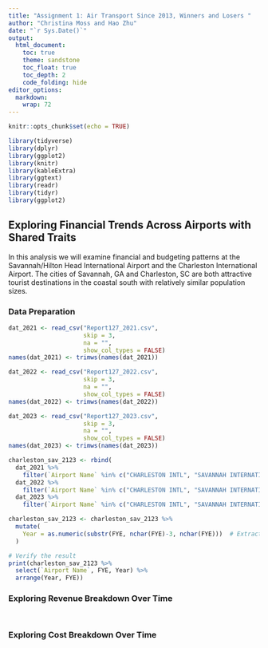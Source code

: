 ```yaml
---
title: "Assignment 1: Air Transport Since 2013, Winners and Losers "
author: "Christina Moss and Hao Zhu"
date: "`r Sys.Date()`" 
output: 
  html_document:
    toc: true 
    theme: sandstone
    toc_float: true
    toc_depth: 2 
    code_folding: hide
editor_options: 
  markdown: 
    wrap: 72
---
```


```r
knitr::opts_chunk$set(echo = TRUE)

library(tidyverse)
library(dplyr)
library(ggplot2)
library(knitr)
library(kableExtra)
library(ggtext)
library(readr)
library(tidyr)
library(ggplot2)
```

## Exploring Financial Trends Across Airports with Shared Traits 

In this analysis we will examine financial and budgeting patterns at the Savannah/Hilton Head International Airport and the Charleston International Airport. The cities of Savannah, GA and Charleston, SC are both attractive tourist destinations in the coastal south with relatively similar population sizes. 

### Data Preparation 
```r
dat_2021 <- read_csv("Report127_2021.csv",
                     skip = 3,
                     na = "",
                     show_col_types = FALSE)
names(dat_2021) <- trimws(names(dat_2021))

dat_2022 <- read_csv("Report127_2022.csv",
                     skip = 3,
                     na = "",
                     show_col_types = FALSE)
names(dat_2022) <- trimws(names(dat_2022))

dat_2023 <- read_csv("Report127_2023.csv",
                     skip = 3,
                     na = "",
                     show_col_types = FALSE)
names(dat_2023) <- trimws(names(dat_2023))

```

```r
charleston_sav_2123 <- rbind(
  dat_2021 %>% 
    filter(`Airport Name` %in% c("CHARLESTON INTL", "SAVANNAH INTERNATIONAL")),
  dat_2022 %>% 
    filter(`Airport Name` %in% c("CHARLESTON INTL", "SAVANNAH INTERNATIONAL")),
  dat_2023 %>% 
    filter(`Airport Name` %in% c("CHARLESTON INTL", "SAVANNAH INTERNATIONAL")))

charleston_sav_2123 <- charleston_sav_2123 %>%
  mutate(
    Year = as.numeric(substr(FYE, nchar(FYE)-3, nchar(FYE)))  # Extract last 4 characters for year
  )

# Verify the result
print(charleston_sav_2123 %>% 
  select(`Airport Name`, FYE, Year) %>%
  arrange(Year, FYE))

```

### Exploring Revenue Breakdown Over Time 
```r

```

```r

```


### Exploring Cost Breakdown Over Time 

